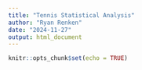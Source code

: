 ```yaml
---
title: "Tennis Statistical Analysis"
author: "Ryan Renken"
date: "2024-11-27"
output: html_document
---
```


```r
knitr::opts_chunk$set(echo = TRUE)
```

